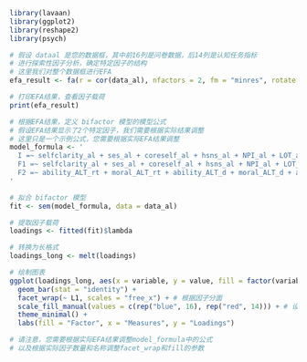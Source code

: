 ```r
library(lavaan)
library(ggplot2)
library(reshape2)
library(psych)

# 假设 dataal 是您的数据框，其中前16列是问卷数据，后14列是认知任务指标
# 进行探索性因子分析，确定特定因子的结构
# 这里我们对整个数据框进行EFA
efa_result <- fa(r = cor(data_al), nfactors = 2, fm = "minres", rotate = "oblimin")

# 打印EFA结果，查看因子载荷
print(efa_result)

# 根据EFA结果，定义 bifactor 模型的模型公式
# 假设EFA结果显示了2个特定因子，我们需要根据实际结果调整
# 这里只是一个示例公式，您需要根据实际EFA结果调整
model_formula <- '
  I =~ selfclarity_al + ses_al + coreself_al + hsns_al + NPI_al + LOT_al + sde_al + IM_al + MorIden_al + moralSeImag_al + IPC_al + Ability + Attraction + Wealth + Social + Moral + ability_ALT_rt + moral_ALT_rt + ability_ALT_d + moral_ALT_d + ability_IAT + moral_IAT + ability_SRET_EW + moral_SRET_EW + ability_SRET_rt + moral_SRET_rt + ability_SRET_RJ1_d + moral_SRET_RJ1_d + ability_SRET_RJ2_d + moral_SRET_RJ2_d
  F1 =~ selfclarity_al + ses_al + coreself_al + hsns_al + NPI_al + LOT_al + sde_al + IM_al + MorIden_al + moralSeImag_al + IPC_al + Ability + Attraction + Wealth + Social + Moral # 特定因子1，对应问卷数据
  F2 =~ ability_ALT_rt + moral_ALT_rt + ability_ALT_d + moral_ALT_d + ability_IAT + moral_IAT + ability_SRET_EW + moral_SRET_EW + ability_SRET_rt + moral_SRET_rt + ability_SRET_RJ1_d + moral_SRET_RJ1_d + ability_SRET_RJ2_d + moral_SRET_RJ2_d # 特定因子2，对应认知任务指标
'

# 拟合 bifactor 模型
fit <- sem(model_formula, data = data_al)

# 提取因子载荷
loadings <- fitted(fit)$lambda

# 转换为长格式
loadings_long <- melt(loadings)

# 绘制图表
ggplot(loadings_long, aes(x = variable, y = value, fill = factor(variable))) +
  geom_bar(stat = "identity") +
  facet_wrap(~ L1, scales = "free_x") + # 根据因子分面
  scale_fill_manual(values = c(rep("blue", 16), rep("red", 14))) + # 设置颜色
  theme_minimal() +
  labs(fill = "Factor", x = "Measures", y = "Loadings")

# 请注意，您需要根据实际EFA结果调整model_formula中的公式
# 以及根据实际因子数量和名称调整facet_wrap和fill的参数


```


